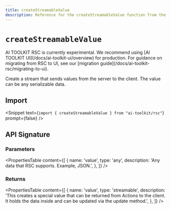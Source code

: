 ```yaml
---
title: createStreamableValue
description: Reference for the createStreamableValue function from the AI TOOLKIT RSC
---
```


# `createStreamableValue`

<Note type="warning">
  AI TOOLKIT RSC is currently experimental. We recommend using [AI TOOLKIT
  UI](/docs/ai-toolkit-ui/overview) for production. For guidance on migrating
  from RSC to UI, see our [migration
  guide](/docs/ai-toolkit-rsc/migrating-to-ui).
</Note>

Create a stream that sends values from the server to the client. The value can be any serializable data.

## Import

<Snippet
  text={`import { createStreamableValue } from "ai-toolkit/rsc"`}
  prompt={false}
/>

## API Signature

### Parameters

<PropertiesTable
  content={[
    {
      name: 'value',
      type: 'any',
      description: 'Any data that RSC supports. Example, JSON.',
    },
  ]}
/>

### Returns

<PropertiesTable
  content={[
    {
      name: 'value',
      type: 'streamable',
      description:
        'This creates a special value that can be returned from Actions to the client. It holds the data inside and can be updated via the update method.',
    },
  ]}
/>
